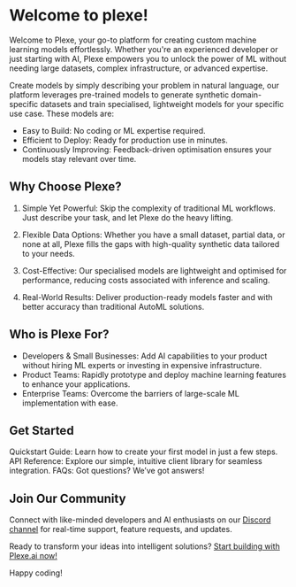 # Welcome to plexe! 

Welcome to Plexe, your go-to platform for creating custom machine learning models effortlessly. Whether you're an experienced developer or just starting with AI, Plexe empowers you to unlock the power of ML without needing large datasets, complex infrastructure, or advanced expertise.

Create models by simply describing your problem in natural language, our platform leverages pre-trained models to generate synthetic domain-specific datasets and train specialised, lightweight models for your specific use case. These models are:

- Easy to Build: No coding or ML expertise required.
- Efficient to Deploy: Ready for production use in minutes.
- Continuously Improving: Feedback-driven optimisation ensures your models stay relevant over time.


## **Why Choose Plexe?**
1. Simple Yet Powerful: Skip the complexity of traditional ML workflows. Just describe your task, and let Plexe do the heavy lifting.

2. Flexible Data Options: Whether you have a small dataset, partial data, or none at all, Plexe fills the gaps with high-quality synthetic data tailored to your needs.

3. Cost-Effective: Our specialised models are lightweight and optimised for performance, reducing costs associated with inference and scaling.

4. Real-World Results: Deliver production-ready models faster and with better accuracy than traditional AutoML solutions.


## **Who is Plexe For?**
- Developers & Small Businesses: Add AI capabilities to your product without hiring ML experts or investing in expensive infrastructure.
- Product Teams: Rapidly prototype and deploy machine learning features to enhance your applications.
- Enterprise Teams: Overcome the barriers of large-scale ML implementation with ease.


## **Get Started**
Quickstart Guide: Learn how to create your first model in just a few steps.
API Reference: Explore our simple, intuitive client library for seamless integration.
FAQs: Got questions? We’ve got answers!


## **Join Our Community**
Connect with like-minded developers and AI enthusiasts on our [Discord channel](https://discord.gg/your-discord-invite-link) for real-time support, feature requests, and updates.

Ready to transform your ideas into intelligent solutions? [Start building with Plexe.ai now!](https://plexe.ai)

Happy coding!
